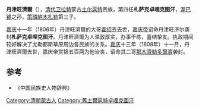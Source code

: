 '''丹津旺濟爾'''（{{bd|1788年||1808年||catIdx=D}}），[[清代|清代]][[卫拉特|卫拉特]]蒙古[[土尔扈特|土尔扈特]]贵族，第四任'''札萨克卓哩克图汗'''，[[渥巴锡|渥巴锡]]之孙，[[策璘納木札勒|策璘納木札勒]]第三子。

[[嘉庆|嘉庆]]十一年（1806年）丹津旺濟爾的大哥[[霍绍齐|霍绍齐]]去世，[[嘉庆帝|嘉庆帝]]诏命丹津旺济尔袭封'''札萨克卓哩克图汗'''。丹津旺濟爾为人温敦厚实，办事干练，喜结挚友。执政期间较好解决了尤勒都斯草原周边各民族的关系。[[嘉庆|嘉庆]]十三年（1808年）十一月，丹津旺濟爾去世，嘉庆帝赏银五百两为他治丧，诏命其二哥[[那木濟勒多爾濟|那木濟勒多爾濟]]袭封。

{{start box}}
{{s-before|[[霍绍齐|霍绍齐]]}}
{{s-title|札萨克卓哩克图汗<br />[[旧土尔扈特部|旧土尔扈特部]]乌讷恩素珠克图盟盟长|1806年－1808年}}
{{s-after|[[那木濟勒多爾濟|那木濟勒多爾濟]]}}
{{end box}}

==参考==
*《中国民族史人物辞典》

[[Category:清朝蒙古人|Category:清朝蒙古人]]
[[Category:舊土爾扈特卓哩克圖汗|Category:舊土爾扈特卓哩克圖汗]]
